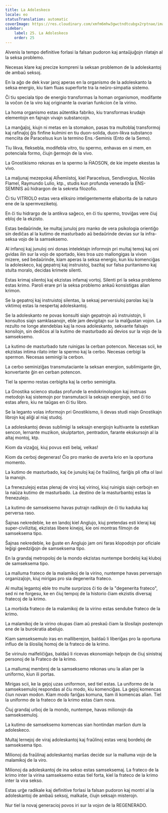 ```yaml
---
title: La Adoleskeco
locale: eo
statusTranslation: automatic
coverImage: https://res.cloudinary.com/xmfm6mhw3gwctndtcubgx2rptnae/image/upload/v1740337243/small_cover_educacion_fundamental_a051170f1c.webp
sidebar:
    label: 25. La Adoleskeco
    order: 25
---
```

Alvenis la tempo definitive forlasi la falsan pudoron kaj antaŭjuĝojn rilatajn al la seksa problemo.

Necesas klare kaj precize kompreni la seksan problemon de la adoleskantoj de ambaŭ seksoj.

En la aĝo de dek kvar jaroj aperas en la organismo de la adoleskanto la seksa energio, kiu tiam fluas superforte tra la neŭro-simpatia sistemo.

Ĉi tiu speciala tipo de energio transformas la homan organismon, modifante la voĉon ĉe la viro kaj originante la ovarian funkcion ĉe la virino.

La homa organismo estas aŭtentika fabriko, kiu transformas krudajn elementojn en fajnajn vivajn substancojn.

La manĝaĵoj, kiujn ni metas en la stomakon, pasas tra multoblaj transformoj kaj rafinaĵoj ĝis finfine kulmini en tiu duon-solida, duon-likva substanco menciita de Paracelsus kun la termino Ens.-Seminis (Ento de la Semo).

Tiu likva, fleksebla, modifebla vitro, tiu spermo, enhavas en si mem, en potenciala formo, ĉiujn ĝermojn de la vivo.

La Gnostikismo rekonas en la spermo la ĤAOSON, de kie impete ekestas la vivo.

La maljunaj mezepokaj Alĥemiistoj, kiel Paracelsus, Sendivogius, Nicolás Flamel, Raymundo Lulio, ktp., studis kun profunda venerado la ENS-SEMINIS aŭ hidrargon de la sekreta filozofio.

Ĉi tiu VITRIOLO estas vera eliksiro inteligentemente ellaborita de la naturo ene de la spermveziketoj.

En ĉi tiu hidrargo de la antikva saĝeco, en ĉi tiu spermo, troviĝas vere ĉiuj ebloj de la ekzisto.

Estas bedaŭrinde, ke multaj junuloj pro manko de vera psikologia orientiĝo sin dediĉas al la kutimo de masturbado aŭ bedaŭrinde devias sur la infra-seksa vojo de la samseksemo.

Al infanoj kaj junuloj oni donas intelektajn informojn pri multaj temoj kaj oni gvidas ilin sur la vojo de sportado, kies troa uzo mallongigas la vivon mizere, sed bedaŭrinde, kiam aperas la seksa energio, kun kiu komenciĝas la adoleskeco, kaj gepatroj kaj instruistoj, bazitaj sur falsa puritanismo kaj stulta moralo, decidas krimete silenti.

Estas krimaj silentoj kaj ekzistas infamaj vortoj. Silenti pri la seksa problemo estas krimo. Paroli erare pri la seksa problemo ankaŭ konsistigas alian krimon.

Se la gepatroj kaj instruistoj silentas, la seksaj perversiuloj parolas kaj la viktimoj estas la nespertaj adoleskantoj.

Se la adoleskanto ne povas konsulti siajn gepatrojn aŭ instruistojn, li konsultos siajn samklasanojn, eble jam devigitajn sur la malĝustan vojon. La rezulto ne longe atendeblas kaj la nova adoleskanto, sekvante falsajn konsilojn, sin dediĉos al la kutimo de masturbado aŭ devios sur la vojo de la samseksemo.

La kutimo de masturbado tute ruinigas la cerban potencon. Necesas scii, ke ekzistas intima rilato inter la spermo kaj la cerbo. Necesas cerbigi la spermon. Necesas seminigi la cerbon.

La cerbo seminiziĝas transmutaciante la seksan energion, sublimigante ĝin, konvertante ĝin en cerban potencon.

Tiel la spermo restas cerbigita kaj la cerbo seminigita.

La Gnostika scienco studas profunde la endokrinologion kaj instruas metodojn kaj sistemojn por transmutacii la seksajn energiojn, sed ĉi tio estas afero, kiu ne taŭgas en ĉi tiu libro.

Se la leganto volas informojn pri Gnostikismo, li devas studi niajn Gnostikajn librojn kaj aliĝi al niaj studoj.

La adoleskantoj devas sublimigi la seksajn energiojn kultivante la estetikan sencon, lernante muzikon, skulptarton, pentradon, farante ekskursojn al la altaj montoj, ktp.

Kiom da vizaĝoj, kiuj povus esti belaj, velkas!

Kiom da cerboj degeneras! Ĉio pro manko de averta krio en la oportuna momento.

La kutimo de masturbado, kaj ĉe junuloj kaj ĉe fraŭlinoj, fariĝis pli ofta ol lavi la manojn.

La frenezulejoj estas plenaj de viroj kaj virinoj, kiuj ruinigis siajn cerbojn en la naŭza kutimo de masturbado. La destino de la masturbantoj estas la frenezulejo.

La kutimo de samseksemo havas putrajn radikojn de ĉi tiu kaduka kaj perversa raso.

Ŝajnas nekredeble, ke en landoj kiel Anglujo, kiuj pretendas esti kleraj kaj super-civilizitaj, ekzistas libere kinejoj, kie oni montras filmojn de samseksema tipo.

Ŝajnas nekredeble, ke ĝuste en Anglujo jam oni faras klopodojn por oficiale leĝigi geedziĝojn de samseksema tipo.

En la grandaj metropoloj de la mondo ekzistas nuntempe bordeloj kaj kluboj de samseksema tipo.

La malluma frateco de la malamikoj de la virino, nuntempe havas perversajn organizaĵojn, kiuj mirigas pro sia degenerita frateco.

Al multaj legantoj eble tro multe surprizos ĉi tio de la "degenerita frateco", sed ni ne forgesu, ke en ĉiuj tempoj de la historio ĉiam ekzistis diversaj fratecoj de la krimo.

La morbida frateco de la malamikoj de la virino estas sendube frateco de la krimo.

La malamikoj de la virino okupas ĉiam aŭ preskaŭ ĉiam la ŝlosilajn postenojn ene de la burokratia abelujo.

Kiam samseksemulo iras en malliberejon, baldaŭ li liberiĝas pro la oportuna influo de la ŝlosilaj homoj de la frateco de la krimo.

Se virinulo malfeliĉiĝas, baldaŭ li ricevas ekonomiajn helpojn de ĉiuj sinistraj personoj de la Frateco de la krimo.

La mallumaj membroj de la samseksemo rekonas unu la alian per la uniformo, kiun ili portas.

Mirigas scii, ke la gejoj uzas uniformon, sed tiel estas. La uniformo de la samseksemuloj respondas al ĉiu modo, kiu komenciĝas. La gejoj komencas ĉiun novan modon. Kiam modo fariĝas komuna, tiam ili komencas alian. Tiel la uniformo de la frateco de la krimo estas ĉiam nova.

Ĉiuj grandaj urboj de la mondo, nuntempe, havas milionojn da samseksemuloj.

La kutimo de samseksemo komencas sian hontindan marŝon dum la adoleskeco.

Multaj lernejoj de viraj adoleskantoj kaj fraŭlinoj estas veraj bordeloj de samseksema tipo.

Milionoj da fraŭlinaj adoleskantoj marŝas decide sur la malluma vojo de la malamikoj de la viro.

Milionoj da adoleskantoj de ina sekso estas samseksemaj. La frateco de la krimo inter la virina samseksemo estas tiel forta, kiel la frateco de la krimo inter la vira sekso.

Estas urĝe radikale kaj definitive forlasi la falsan pudoron kaj montri al la adoleskantoj de ambaŭ seksoj, malkaŝe, ĉiujn seksajn misterojn.

Nur tiel la novaj generacioj povos iri sur la vojon de la REGENERADO.

